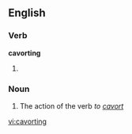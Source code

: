 ==English==
===Verb===
'''cavorting'''
# {{present participle of|[[cavort]]}}

===Noun===
{{en-noun}}

# The action of the verb ''to [[cavort]]''

[[vi:cavorting]]